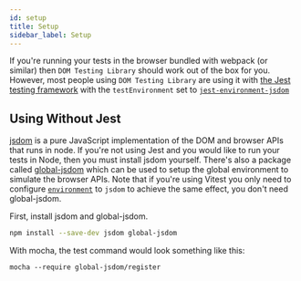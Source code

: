 ```yaml
---
id: setup
title: Setup
sidebar_label: Setup
---
```


If you're running your tests in the browser bundled with webpack (or similar)
then `DOM Testing Library` should work out of the box for you. However, most
people using `DOM Testing Library` are using it with
[the Jest testing framework](https://jestjs.io/) with the `testEnvironment` set
to
[`jest-environment-jsdom`](https://www.npmjs.com/package/jest-environment-jsdom)

## Using Without Jest

[jsdom](https://github.com/jsdom/jsdom) is a pure JavaScript implementation of
the DOM and browser APIs that runs in node. If you're not using Jest and you
would like to run your tests in Node, then you must install jsdom yourself.
There's also a package called
[global-jsdom](https://github.com/modosc/global-jsdom) which can be used to
setup the global environment to simulate the browser APIs. Note that if you're
using Vitest you only need to configure
[`environment`](https://vitest.dev/config/#environment) to `jsdom` to achieve
the same effect, you don't need global-jsdom.

First, install jsdom and global-jsdom.

```bash npm2yarn
npm install --save-dev jsdom global-jsdom
```

With mocha, the test command would look something like this:

```
mocha --require global-jsdom/register
```
